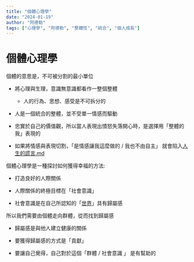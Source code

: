 ```yaml
---
title: "個體心理學"
date: "2024-01-19"
author: "阿德勒"
tags: ["心理學", "阿德勒", "整體性", "統合", "個人成長"]
---
```


# 個體心理學 

個體的意思是，不可被分割的最小單位

- 將心理與生理，意識無意識都看作一整個整體

   - 人的行為、思想、感受是不可拆分的

- 人是一個統合的整體，並不受單一情感而驅動

- 忠實於自己的價值觀，所以當人表現出憤怒失落開心時，是選擇用「整體的我」表現的

- 如果將情感與表現切割，「是情感讓我這麼做的 / 我也不由自主」 就會陷入[人生的謊言.md](./人生的謊言.md)



個體心理學是一種探討如何獲得幸福的方法:

- 打造良好的人際關係

- 人際關係的終極目標在「社會意識」

- 社會意識是在自己所認知的「[世界](https://app.heptabase.com/aa5e5fd4-4215-4de1-90fe-de29e11f0187/card/6fb32b54-a6b0-481d-854a-f7903a34125e)」具有歸屬感



所以我們需要由個體走向群體，從而找到歸屬感

- 歸屬感是與他人建立健康的關係

- 要獲得歸屬感的方式是「貢獻」

- 要讓自己覺得，自己對於這個「群體 / 社會意識 」 是有幫助的